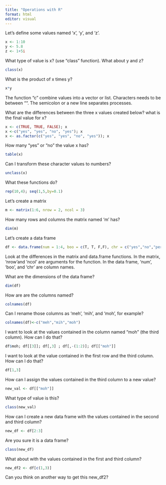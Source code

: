 ```yaml
---
title: "Operations with R"
format: html
editor: visual
---
```


Let's define some values named 'x', 'y', and 'z'.

```r
x <- 1:10 
y <- 5.8 
z <- 1+5i
```

What type of value is x? (use "class" function). What about y and z?

```r
class(x)
```

What is the product of x times y?

```r
x*y
```

The function "c" combine values into a vector or list. Characters needs to be between "". The semicolon or a new line separates processes.

What are the differences between the three x values created below? what is the final value for x?

```r
x <- c(TRUE, TRUE, FALSE); x
x <-c("yes", "yes", "no", "yes"); x
x <- as.factor(c("yes", "yes", "no", "yes")); x
```

How many "yes" or "no" the value x has?

```r
table(x)
```

Can I transform these character values to numbers?

```r
unclass(x)
```

What these functions do?

```r
rep(10,4); seq(1,5,by=0.1)
```

Let's create a matrix

```r
m <- matrix(1:6, nrow = 2, ncol = 3)
```

How many rows and columns the matrix named 'm' has?

```r
dim(m)
```

Let's create a data frame

```r
df <- data.frame(num = 1:4, boo = c(T, T, F,F), chr = c("yes","no","perhaps","whynot"));
```

Look at the differences in the matrix and data.frame functions. In the matrix, 'nrow'and 'ncol' are arguments for the function. In the data frame, 'num', 'boo', and 'chr' are column names.

What are the dimensions of the data frame?

```r
dim(df)
```

How are are the columns named?

```r
colnames(df)
```

Can I rename those columns as 'meh', 'mih', and 'moh', for example?

```r
colnames(df)<-c("meh","mih","moh")
```

I want to look at the values contained in the column named "moh" (the third column). How can I do that?

```r
df$moh; df[[3]]; df[,3] ; df[,-(1:2)]; df[["moh"]] 
```

I want to look at the value contained in the first row and the third column. How can I do that?

```r
df[1,3] 
```

How can I assign the values contained in the third column to a new value?

```r
new_val <- df[["moh"]]
```

What type of value is this?

```r
class(new_val)
```

How can I create a new data frame with the values contained in the second and third column?

```r
new_df <- df[2:3]
```

Are you sure it is a data frame?

```r
class(new_df)
```

What about with the values contained in the first and third column?

```r
new_df2 <- df[c(1,3)]
```

Can you think on another way to get this new_df2?
